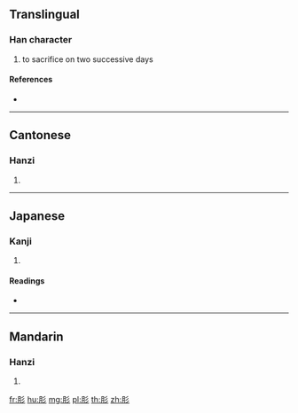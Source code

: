 {{character info/new}}
==Translingual==

===Han character===
{{Han char|rn=130|rad=肉|as=03|sn=7|four=72222|canj=BHHH}}

# to sacrifice on two successive days

====References====
* {{Han ref|kx=0974.080|dkj=29272|dj=1425.300|hdz=32045.120|uh=809C|ud=32924|bh=CB78|bd=52088}}

----

==Cantonese==

===Hanzi===
{{yue-hanzi|jyut=|y=yung4}}

# {{defn|lang=yue|sort=肉03}}

----

==Japanese==

===Kanji===
{{ja-kanji|grade=|rs=肉03}}

# {{defn|lang=ja|sort=肉03}}

====Readings====
* {{ja-readings|on=[[ゆう]] (yū), [[ゆ]] (yu), [[]] (chn)|kun=[[まつり]] (matsuri)|nanori=}}

----

==Mandarin==

===Hanzi===
{{cmn-hanzi|pin=[[róng]] ([[rong2]])|wg=jung<sup>2</sup>}}

# {{defn|lang=cmn|sort=肉03}}

[[fr:肜]]
[[hu:肜]]
[[mg:肜]]
[[pl:肜]]
[[th:肜]]
[[zh:肜]]